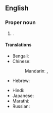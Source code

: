 ==English==
{{wikipedia}}

===Proper noun===
{{en-proper noun|head=[[port|Port]] [[Blair]]}}

# {{place|en|capital city|uterr:pref/Andaman and Nicobar Islands|c/India}}.

====Translations====
{{trans-top|capital of Andaman and Nicobar Islands, India}}
* Bengali: {{t|bn|পোর্ট ব্লেয়ার}}
* Chinese:
*: Mandarin: {{t|cmn|布萊爾港|sc=Hani}}, {{t|cmn|布莱尔港|tr=Bùlái'ěr-Gǎng|sc=Hani}}
* Hebrew: {{t|he|פורט בלייר}}
{{trans-mid}}
* Hindi: {{t|hi|पोर्ट ब्लेयर}}
* Japanese: {{t|ja|ポートブレア|tr=Pōtoburea}}
* Marathi: {{t|mr|पोर्ट ब्लेयर|n}}
* Russian: {{t|ru|Порт-Блэр|m}}
{{trans-bottom}}